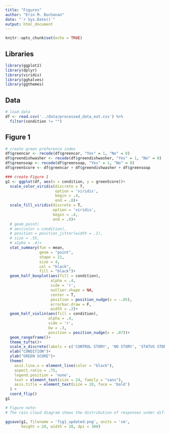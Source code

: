 ```yaml
---
title: "Figures"
author: "Erin M. Buchanan"
date: "`r Sys.Date()`"
output: html_document
---
```


```r
knitr::opts_chunk$set(echo = TRUE)
```

## Libraries

```r
library(ggplot2)
library(dplyr)
library(viridis)
library(gghalves)
library(ggthemes)
```


## Data

```r
# load data
df <- read.csv('../data/processed_data_ext.csv') %>% 
  filter(condition != "")
```

## Figure 1

```r
# create green preference index
df$greencar <- recode(df$greencar, "Yes" = 1, "No" = 0)
df$greendishwasher <- recode(df$greendishwasher, "Yes" = 1, "No" = 0)
df$greensoap <- recode(df$greensoap, "Yes" = 1, "No" = 0)
df$greenScore <- df$greencar + df$greendishwasher + df$greensoap

### create Figure 1
g1 <- ggplot(df, aes(x = condition, y = greenScore))+
  scale_color_viridis(discrete = T,
                      option = 'viridis',
                      begin = .4,
                      end = .8)+
  scale_fill_viridis(discrete = T,
                     option = 'viridis',
                     begin = .4,
                     end = .8)+
  # geom_point(
  # aes(color = condition),
  # position = position_jitter(width = .1),
  # size = .55,
  # alpha = .4)+
  stat_summary(fun = mean,
               geom = "point", 
               shape = 21, 
               size = 4,
               col = "black",
               fill = "black")+
  geom_half_boxplot(aes(fill = condition),
                    alpha = .4,
                    side = 'r',
                    outlier.shape = NA,
                    center = T,
                    position = position_nudge(x = -.05),
                    errorbar.draw = F,
                    width = .2)+
  geom_half_violin(aes(fill = condition),
                   alpha = .4,
                   side = 'r',
                   bw = .3,
                   position = position_nudge(x = .07))+
  geom_rangeframe()+
  theme_tufte()+
  scale_x_discrete(labels = c('CONTROL STORY', 'NO STORY', 'STATUS STORY'))+
  xlab("CONDITION")+
  ylab("GREEN SCORE")+
  theme(
    axis.line.x = element_line(color = "black"),
    aspect.ratio = .75,
    legend.position = 'none',
    text = element_text(size = 24, family = "sans"),
    axis.title = element_text(size = 20, face = 'bold')
  ) +
  coord_flip()
g1

# Figure note:
# The rain cloud diagram shows the distribution of responses under different conditions. Yellow dots represent mean values surrounded by individual data points with jitter. Vertical lines in the centers of the boxplots indicate the medians. Shaded areas around them correspond to interquartile ranges, and whiskers encompass 1.5 times the interquartile ranges. The shaded areas above the boxplots indicate the density of the data.

ggsave(g1, filename = 'fig1_updated.png', units = 'cm',
       height = 20, width = 28, dpi = 300)
```